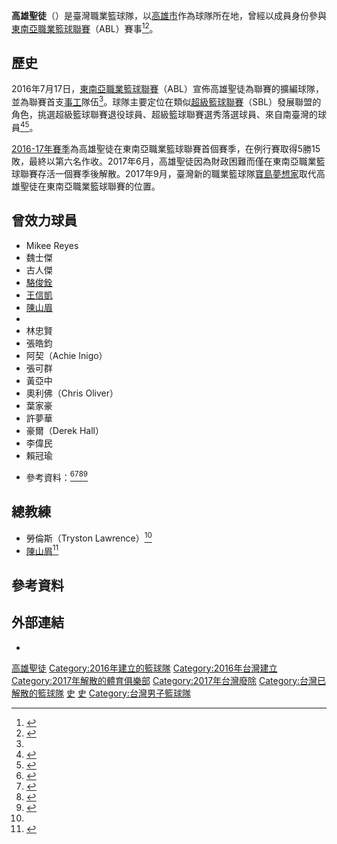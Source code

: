 {{Infobox basketball club
| name = 高雄聖徒
| logo = 高雄聖徒logo.png
| league = [[東南亞職業籃球聯賽|東南亞職業籃球聯賽]]
| established = 2016
| dissolved = 2017
| arena = [[高雄市立高雄高級中學體育館|高雄市立高雄高級中學體育館]]
| location = [[高雄市|高雄市]]
| colors = {{colour box|blue|藍}}{{colour box|black|黑}}{{colour box|gold|金}}
| manager =[[周映洲|周映洲]] [[毛加恩|毛加恩]]<ref>{{cite news |author1=黃及人 |title=毛加恩復出？不當球員改當聖徒隊GM |url=https://www.chinatimes.com/realtimenews/20170105004164-260403?chdtv |accessdate=2021-09-09 |work=中國時報 |date=2017-01-05 |archive-date=2021-09-09 |archive-url=https://web.archive.org/web/20210909134028/https://www.chinatimes.com/realtimenews/20170105004164-260403?chdtv |dead-url=no }}</ref>
| coach = [[陳山眉|陳山眉]]
| owner = The Truth Network<ref>{{cite news |title=高雄聖徒成軍 陳菊任榮譽領隊推動新南向政策 |url=https://sports.ettoday.net/news/814003 |accessdate=2021-09-09 |work=ETtoday |date=2016-11-28 |archive-date=2016-11-19 |archive-url=https://web.archive.org/web/20161119061918/http://sports.ettoday.net/news/814003 |dead-url=no }}</ref>
| website = {{Url|http://kaohsiungtruth.org/}}
}}
'''高雄聖徒'''（{{lang-en|Kaohsiung Truth}}）是臺灣職業籃球隊，以[[高雄市|高雄市]]作為球隊所在地，曾經以成員身份參與[[東南亞職業籃球聯賽|東南亞職業籃球聯賽]]（ABL）賽事<ref name=":0">{{Cite web|url=http://aseanbasketballleague.com/news/kaohsiung-truth-joins-abl-league-expands/|title=Taiwan's Kaohsiung Truth Joins ABL as League Expands - ASEAN Basketball League|date=2016-07-17|access-date=2016-08-17|archive-url=https://web.archive.org/web/20160807092147/http://aseanbasketballleague.com/news/kaohsiung-truth-joins-abl-league-expands/|archive-date=2016-08-07|dead-url=yes}}</ref><ref>{{cite web|title=Kaohsiung Truth|url=http://aseanbasketballleague.com/team/kaohsiung-truth/|publisher=ASEAN Basketball League|accessdate=2016-09-25|archive-date=2016-11-23|archive-url=https://web.archive.org/web/20161123015950/http://aseanbasketballleague.com/team/kaohsiung-truth/|dead-url=no}}</ref>。

== 歷史 ==
2016年7月17日，[[東南亞職業籃球聯賽|東南亞職業籃球聯賽]]（ABL）宣佈高雄聖徒為聯賽的擴編球隊，並為聯賽首支[[事工|事工]]隊伍<ref name=":0" />。球隊主要定位在類似[[超級籃球聯賽|超級籃球聯賽]]（SBL）發展聯盟的角色，挑選超級籃球聯賽退役球員、超級籃球聯賽選秀落選球員、來自南臺灣的球員<ref>{{cite news |author1=杜奕君 |title=高雄聖徒成軍挑戰ABL 籃協力挺支持 |url=https://sports.ettoday.net/news/738029 |accessdate=2021-09-09 |work=ETtoday |date=2016-07-09 |archive-date=2019-03-28 |archive-url=https://web.archive.org/web/20190328233946/https://sports.ettoday.net/news/738029 |dead-url=no }}</ref><ref>{{cite news |author1=GTO_Andy |title=1 on 1 Special: 高雄聖徒職業籃球隊 GM - 周映洲 |url=http://www.roundballcity.com/blogs/gto/default.aspx |accessdate=2021-09-09 |work=GTO的麻辣籃球教室 |date=2016-09-09 |archive-date=2020-07-21 |archive-url=https://web.archive.org/web/20200721133421/http://www.roundballcity.com/blogs/gto/default.aspx |dead-url=no }}</ref>。

[[2016–17年東南亞職業籃球聯賽|2016-17年賽季]]為高雄聖徒在東南亞職業籃球聯賽首個賽季，在例行賽取得5勝15敗，最終以第六名作收。2017年6月，高雄聖徒因為財政困難而僅在東南亞職業籃球聯賽存活一個賽季後解散。2017年9月，臺灣新的職業籃球隊[[寶島夢想家|寶島夢想家]]取代高雄聖徒在東南亞職業籃球聯賽的位置。

== 曾效力球員 ==
{{Div col|3}}
* Mikee Reyes
* 魏士傑
* 古人傑
* [[駱俊銓|駱俊銓]]
* [[王信凱|王信凱]]
* [[陳山眉|陳山眉]]
* {{tsl|en|Raymar Jose|Raymar Jose|銳馬}}
* 林忠賢
* 張皓鈞
* 阿契（Achie Inigo）
* 張可群
* 黃亞中
* 奧利佛（Chris Oliver）
* 葉家豪
* 許夢華
* 豪爾（Derek Hall）
* 李偉民
* 賴冠瑜
{{Div col end}}

* 參考資料：<ref name="ETtoday-2016-11-18">{{cite news |title=高雄聖徒陳山眉領軍 參加東南亞職籃聯盟聯賽 |url=https://sports.ettoday.net/news/814022 |accessdate=2021-09-09 |work=ETtoday |date=2016-11-18 |archive-date=2018-01-19 |archive-url=https://web.archive.org/web/20180119235536/https://sports.ettoday.net/news/814022 |dead-url=no }}</ref><ref>{{cite news |author1=Justine Bacnis |title=Kaohsiung parts ways with Filipino import Mikee Reyes |url=https://tiebreakertimes.com.ph/tbt/kaohsiung-parts-ways-with-filipino-import-mikee-reyes/73361 |accessdate=2021-09-09 |work=Tiebreaker Times |date=2016-12-06 |archive-date=2021-09-09 |archive-url=https://web.archive.org/web/20210909134032/https://tiebreakertimes.com.ph/tbt/kaohsiung-parts-ways-with-filipino-import-mikee-reyes/73361 |dead-url=no }}</ref><ref>{{cite news |author1=Matthew Li |title=ABLJose, Inigo excited to bring winning mentality to Kaohsiung |url=https://tiebreakertimes.com.ph/tbt/abl-2016-raymar-jose-and-achie-inigo-to-join-kaohsiung-truth/73623 |accessdate=2021-09-09 |work=Tiebreaker Times |date=2016-12-10 |archive-date=2021-09-09 |archive-url=https://web.archive.org/web/20210909134034/https://tiebreakertimes.com.ph/tbt/abl-2016-raymar-jose-and-achie-inigo-to-join-kaohsiung-truth/73623 |dead-url=no }}</ref><ref>{{cite news |author1=杜奕君 |title=高雄聖徒開春主場首戰 街球鬥士王信凱首度登場 |url=https://sports.ettoday.net/news/858656 |accessdate=2021-09-09 |work=ETtoday |date=2014-01-31 |archive-date=2017-02-04 |archive-url=https://web.archive.org/web/20170204045644/http://sports.ettoday.net/news/858656 |dead-url=no }}</ref>

== 總教練 ==
* 勞倫斯（Tryston Lawrence）<ref name="ETtoday-2016-11-18"/>
* [[陳山眉|陳山眉]]<ref>{{cite news |author1=魏立信 |title=高雄聖徒陳山眉轉任教練 找來NCAA一級魏士傑助陣 |url=https://sports.ettoday.net/news/832247 |accessdate=2021-09-09 |work=ETtoday |date=2016-12-09 |archive-date=2018-01-19 |archive-url=https://web.archive.org/web/20180119235410/https://sports.ettoday.net/news/832247 |dead-url=no }}</ref>

== 參考資料 ==
{{reflist|30em}}

==外部連結==
* {{Facebook|kaohsiungtruth}}

[[Category:高雄聖徒|]]
[[Category:2016年建立的籃球隊|Category:2016年建立的籃球隊]]
[[Category:2016年台灣建立|Category:2016年台灣建立]]
[[Category:2017年解散的體育俱樂部|Category:2017年解散的體育俱樂部]]
[[Category:2017年台灣廢除|Category:2017年台灣廢除]]
[[Category:台灣已解散的籃球隊|Category:台灣已解散的籃球隊]]
[[Category:東南亞職業籃球聯賽球隊|史]]
[[Category:高雄市體育隊|史]]
[[Category:台灣男子籃球隊|Category:台灣男子籃球隊]]